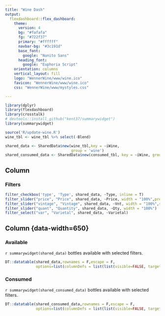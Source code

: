 ```yaml
---
title: "Wine Dash"
output: 
  flexdashboard::flex_dashboard:
    theme:
      version: 4
      bg: "#fafafa"
      fg: "#722f37" 
      primary: "#ffffff"
      navbar-bg: "#3c191d"
      base_font: 
        google: "Nunito Sans"
      heading_font:
        google: "Euphoria Script"
    orientation: columns
    vertical_layout: fill
    logo: "WennerWine/www/wine.ico"
    favicon: "WennerWine/www/wine.ico"
    css: "WennerWine/www/mystyles.css"

---
```


```r
library(dplyr)
library(flexdashboard)
library(crosstalk)
# devtools::install_github("kent37/summarywidget")
library(summarywidget)
```

```r
source('R/update-wine.R')
wine_tbl <- wine_tbl %>% select(-Blend)

shared_data <- SharedData$new(wine_tbl,key = ~iWine,
                              group = 'wine')
shared_consumed_data <- SharedData$new(consumed_tbl, key = ~iWine, group = 'wine')
```

Column {data-width=350}
-----------------------------------------------------------------------

### Filters

```r
filter_checkbox('type', 'Type', shared_data, ~Type, inline = T)
filter_slider("price", "Price", shared_data, ~Price, width = "100%",pre = '$')
filter_slider("vintage", "Vintage", shared_data, ~Vnt, width = "100%",sep = '')
filter_slider("quant", "Quantity", shared_data, ~Qty, width = "100%")
filter_select("var", "Varietal", shared_data, ~Varietal)
```



Column {data-width=650} {.tabset .tabset-fade}
-----------------------------------------------------------------------

### Available 

<p>`r summarywidget(shared_data)` bottles available with selected filters.</p>

```r
DT::datatable(shared_data,rownames = F,escape = F,
              options=list(columnDefs = list(list(visible=FALSE, targets=c(0,2)))))
```

### Consumed 

<p>`r summarywidget(shared_consumed_data)` bottles available with selected filters.</p>

```r
DT::datatable(shared_consumed_data,rownames = F,escape = F,   
              options=list(columnDefs = list(list(visible=FALSE, targets=c(0)))))
```


